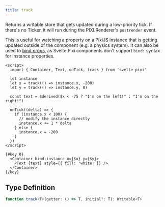 ```yaml
---
title: track
---
```


Returns a writable store that gets updated during a low-priority tick. If there's no Ticker, it will run during the PIXI.Renderer's `postrender` event.

This is useful for watching a property on a PixiJS instance that is getting updated outside of the component (e.g. a physics system). It can also be used to [bind props](/docs/advanced/binding-props), as Svelte Pixi components don't support `bind:` syntax for instance properties.

```svelte live
<script>
  import { Container, Text, onTick, track } from 'svelte-pixi'

  let instance
  let x = track(() => instance.x, -200)
  let y = track(() => instance.y, 0)

  const text = $derived($x < -75 ? "I'm on the left!" : "I'm on the right!")

  onTick((delta) => {
    if (instance.x < 100) {
      // modify the instance directly
      instance.x += 1 * delta
    } else {
      instance.x = -200
    }
  })
</script>

{#key 0}
  <Container bind:instance x={$x} y={$y}>
    <Text {text} style={{ fill: 'white' }} />
  </Container>
{/key}
```

## Type Definition

```ts
function track<T>(getter: () => T, initial?: T): Writable<T>
```
